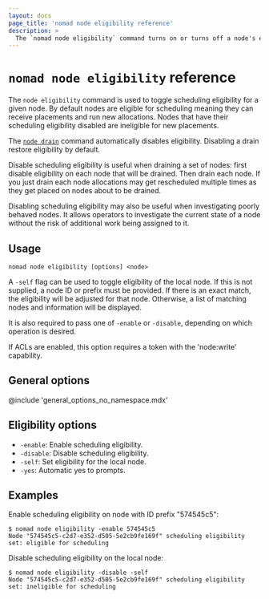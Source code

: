 ```yaml
---
layout: docs
page_title: 'nomad node eligibility reference'
description: >
  The `nomad node eligibility` command turns on or turns off a node's eligibility to receive placements and run new allocations.
---
```


# `nomad node eligibility` reference

The `node eligibility` command is used to toggle scheduling eligibility for a
given node. By default nodes are eligible for scheduling meaning they can
receive placements and run new allocations. Nodes that have their scheduling
eligibility disabled are ineligible for new placements.

The [`node drain`][drain] command automatically disables eligibility. Disabling
a drain restore eligibility by default.

Disable scheduling eligibility is useful when draining a set of nodes: first
disable eligibility on each node that will be drained. Then drain each node.
If you just drain each node allocations may get rescheduled multiple times as
they get placed on nodes about to be drained.

Disabling scheduling eligibility may also be useful when investigating poorly
behaved nodes. It allows operators to investigate the current state of a node
without the risk of additional work being assigned to it.

## Usage

```plaintext
nomad node eligibility [options] <node>
```

A `-self` flag can be used to toggle eligibility of the local node. If this is
not supplied, a node ID or prefix must be provided. If there is an exact match,
the eligibility will be adjusted for that node. Otherwise, a list of matching
nodes and information will be displayed.

It is also required to pass one of `-enable` or `-disable`, depending on which
operation is desired.

If ACLs are enabled, this option requires a token with the 'node:write'
capability.

## General options

@include 'general_options_no_namespace.mdx'

## Eligibility options

- `-enable`: Enable scheduling eligibility.
- `-disable`: Disable scheduling eligibility.
- `-self`: Set eligibility for the local node.
- `-yes`: Automatic yes to prompts.

## Examples

Enable scheduling eligibility on node with ID prefix "574545c5":

```shell-session
$ nomad node eligibility -enable 574545c5
Node "574545c5-c2d7-e352-d505-5e2cb9fe169f" scheduling eligibility set: eligible for scheduling
```

Disable scheduling eligibility on the local node:

```shell-session
$ nomad node eligibility -disable -self
Node "574545c5-c2d7-e352-d505-5e2cb9fe169f" scheduling eligibility set: ineligible for scheduling
```

[drain]: /nomad/docs/commands/node/drain

